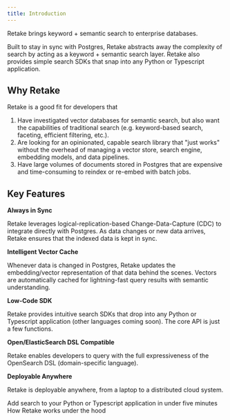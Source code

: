 ```yaml
---
title: Introduction
---
```


Retake brings keyword + semantic search to enterprise databases.

Built to stay in sync with Postgres, Retake abstracts away the complexity of search by acting as a
keyword + semantic search layer. Retake also provides simple search SDKs that snap into any Python or Typescript application.

## Why Retake

Retake is a good fit for developers that

1. Have investigated vector databases for semantic search, but also want the capabilities of traditional search
   (e.g. keyword-based search, faceting, efficient filtering, etc.).
2. Are looking for an opinionated, capable search library that "just works" without the overhead of managing a vector store,
   search engine, embedding models, and data pipelines.
3. Have large volumes of documents stored in Postgres that are expensive and time-consuming to reindex or re-embed
   with batch jobs.

## Key Features

**Always in Sync**

Retake leverages logical-replication-based Change-Data-Capture (CDC) to integrate directly with Postgres. As data changes or new data arrives,
Retake ensures that the indexed data is kept in sync.

**Intelligent Vector Cache**

Whenever data is changed in Postgres, Retake updates the embedding/vector representation of that data behind the scenes.
Vectors are automatically cached for lightning-fast query results with semantic understanding.

**Low-Code SDK**

Retake provides intuitive search SDKs that drop into any Python or Typescript application (other languages coming soon).
The core API is just a few functions.

**Open/ElasticSearch DSL Compatible**

Retake enables developers to query with the full expressiveness of the OpenSearch DSL (domain-specific language).

**Deployable Anywhere**

Retake is deployable anywhere, from a laptop to a distributed cloud system.

<CardGroup cols={2}>
  <Card title="Quick Start" icon="circle-play" href="/quickstart">
    Add search to your Python or Typescript application in under five minutes
  </Card>
  <Card title="Architecture" icon="circle-play" href="/architecture">
    How Retake works under the hood
  </Card>
</CardGroup>
